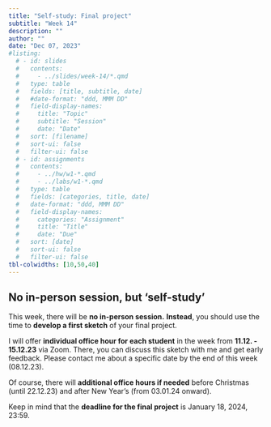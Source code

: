 ```yaml
---
title: "Self-study: Final project"
subtitle: "Week 14"
description: ""
author: ""
date: "Dec 07, 2023"
#listing:
  # - id: slides
  #   contents:
  #     - ../slides/week-14/*.qmd
  #   type: table
  #   fields: [title, subtitle, date]
  #   #date-format: "ddd, MMM DD"
  #   field-display-names:
  #     title: "Topic"
  #     subtitle: "Session"
  #     date: "Date"
  #   sort: [filename]
  #   sort-ui: false
  #   filter-ui: false
  # - id: assignments
  #   contents:
  #     - ../hw/w1-*.qmd
  #     - ../labs/w1-*.qmd
  #   type: table
  #   fields: [categories, title, date]
  #   date-format: "ddd, MMM DD"
  #   field-display-names:
  #     categories: "Assignment"
  #     title: "Title"
  #     date: "Due"
  #   sort: [date]
  #   sort-ui: false
  #   filter-ui: false
tbl-colwidths: [10,50,40]
---
```


## No in-person session, but 'self-study'

This week, there will be **no in-person session.** **Instead**, you should use the time to **develop a first sketch** of your final project.

I will offer **individual office hour for each student** in the week from **11.12. - 15.12.23** via Zoom. There, you can discuss this sketch with me and get early feedback. Please contact me about a specific date by the end of this week (08.12.23).

Of course, there will **additional office hours if needed** before Christmas (until 22.12.23) and after New Year's (from 03.01.24 onward).

Keep in mind that the **deadline for the final project** is January 18, 2024, 23:59.

